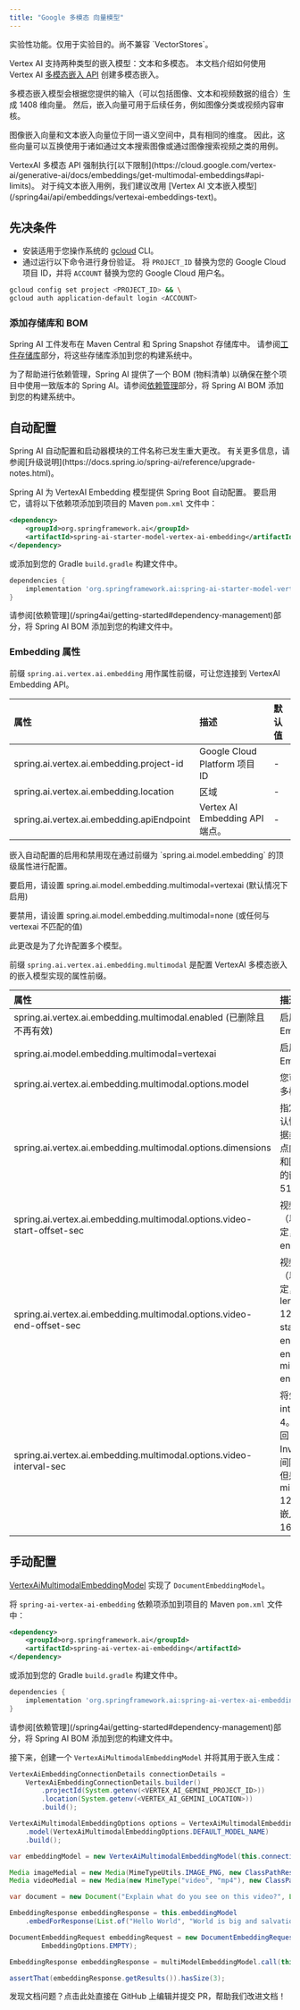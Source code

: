 ```yaml
---
title: "Google 多模态 向量模型"
---
```


<Note>
实验性功能。仅用于实验目的。尚不兼容 `VectorStores`。
</Note>

Vertex AI 支持两种类型的嵌入模型：文本和多模态。
本文档介绍如何使用 Vertex AI [多模态嵌入 API](https://cloud.google.com/vertex-ai/generative-ai/docs/embeddings/get-multimodal-embeddings) 创建多模态嵌入。

多模态嵌入模型会根据您提供的输入（可以包括图像、文本和视频数据的组合）生成 1408 维向量。
然后，嵌入向量可用于后续任务，例如图像分类或视频内容审核。

图像嵌入向量和文本嵌入向量位于同一语义空间中，具有相同的维度。
因此，这些向量可以互换使用于诸如通过文本搜索图像或通过图像搜索视频之类的用例。

<Note>
VertexAI 多模态 API 强制执行[以下限制](https://cloud.google.com/vertex-ai/generative-ai/docs/embeddings/get-multimodal-embeddings#api-limits)。
</Note>

<Tip>
对于纯文本嵌入用例，我们建议改用 [Vertex AI 文本嵌入模型](/spring4ai/api/embeddings/vertexai-embeddings-text)。
</Tip>

## 先决条件

- 安装适用于您操作系统的 [gcloud](https://cloud.google.com/sdk/docs/install) CLI。
- 通过运行以下命令进行身份验证。
将 `PROJECT_ID` 替换为您的 Google Cloud 项目 ID，并将 `ACCOUNT` 替换为您的 Google Cloud 用户名。

```bash
gcloud config set project <PROJECT_ID> && \
gcloud auth application-default login <ACCOUNT>
```

### 添加存储库和 BOM

Spring AI 工件发布在 Maven Central 和 Spring Snapshot 存储库中。
请参阅[工件存储库](/spring4ai/getting-started#artifact-repositories)部分，将这些存储库添加到您的构建系统中。

为了帮助进行依赖管理，Spring AI 提供了一个 BOM (物料清单) 以确保在整个项目中使用一致版本的 Spring AI。请参阅[依赖管理](/spring4ai/getting-started#dependency-management)部分，将 Spring AI BOM 添加到您的构建系统中。

## 自动配置

<Note>
Spring AI 自动配置和启动器模块的工件名称已发生重大更改。
有关更多信息，请参阅[升级说明](https://docs.spring.io/spring-ai/reference/upgrade-notes.html)。
</Note>

Spring AI 为 VertexAI Embedding 模型提供 Spring Boot 自动配置。
要启用它，请将以下依赖项添加到项目的 Maven `pom.xml` 文件中：

```xml
<dependency>
    <groupId>org.springframework.ai</groupId>
    <artifactId>spring-ai-starter-model-vertex-ai-embedding</artifactId>
</dependency>
```

或添加到您的 Gradle `build.gradle` 构建文件中。

```groovy
dependencies {
    implementation 'org.springframework.ai:spring-ai-starter-model-vertex-ai-embedding'
}
```

<Tip>
请参阅[依赖管理](/spring4ai/getting-started#dependency-management)部分，将 Spring AI BOM 添加到您的构建文件中。
</Tip>

### Embedding 属性

前缀 `spring.ai.vertex.ai.embedding` 用作属性前缀，可让您连接到 VertexAI Embedding API。

| 属性                                      | 描述                             | 默认值 |
| :---------------------------------------- | :------------------------------- | :----- |
| spring.ai.vertex.ai.embedding.project-id  | Google Cloud Platform 项目 ID   | -      |
| spring.ai.vertex.ai.embedding.location    | 区域                             | -      |
| spring.ai.vertex.ai.embedding.apiEndpoint | Vertex AI Embedding API 端点。 | -      |

<Note>
嵌入自动配置的启用和禁用现在通过前缀为 `spring.ai.model.embedding` 的顶级属性进行配置。

要启用，请设置 spring.ai.model.embedding.multimodal=vertexai (默认情况下启用)

要禁用，请设置 spring.ai.model.embedding.multimodal=none (或任何与 vertexai 不匹配的值)

此更改是为了允许配置多个模型。
</Note>

前缀 `spring.ai.vertex.ai.embedding.multimodal` 是配置 VertexAI 多模态嵌入的嵌入模型实现的属性前缀。

| 属性                                                                              | 描述                                                                                                                                                            | 默认值                    |
| :-------------------------------------------------------------------------------- | :-------------------------------------------------------------------------------------------------------------------------------------------------------------- | :------------------------ |
| spring.ai.vertex.ai.embedding.multimodal.enabled (已删除且不再有效)                 | 启用 Vertex AI Embedding API 模型。                                                                                                                               | true                      |
| spring.ai.model.embedding.multimodal=vertexai                                     | 启用 Vertex AI Embedding API 模型。                                                                                                                               | vertexai                  |
| spring.ai.vertex.ai.embedding.multimodal.options.model                            | 您可以使用以下模型获取多模态嵌入：                                                                                                                                        | multimodalembedding@001   |
| spring.ai.vertex.ai.embedding.multimodal.options.dimensions                       | 指定较低维度的嵌入。默认情况下，嵌入请求为数据类型返回一个 1408 浮点向量。您还可以为文本和图像数据指定较低维度的嵌入（128、256 或 512 浮点向量）。                                                                                                                               | 1408                      |
| spring.ai.vertex.ai.embedding.multimodal.options.video-start-offset-sec         | 视频片段的开始偏移量（以秒为单位）。如果未指定，则计算为 max(0, endOffsetSec - 120)。                                                                                               | -                         |
| spring.ai.vertex.ai.embedding.multimodal.options.video-end-offset-sec           | 视频片段的结束偏移量（以秒为单位）。如果未指定，则计算为 min(video length, startOffSec + 120)。如果同时指定了 startOffSec 和 endOffSec，则将 endOffsetSec 调整为 min(startOffsetSec+120, endOffsetSec)。 | -                         |
| spring.ai.vertex.ai.embedding.multimodal.options.video-interval-sec             | 将生成嵌入的视频间隔。interval_sec 的最小值为 4。如果间隔小于 4，则返回 InvalidArgumentError。间隔的最大值没有限制。但是，如果间隔大于 min(video length, 120s)，则会影响生成的嵌入的质量。默认值：16。                                                      | -                         |

## 手动配置

[VertexAiMultimodalEmbeddingModel](https://github.com/spring-projects/spring-ai/blob/main/models/spring-ai-vertex-ai-embedding/src/main/java/org/springframework/ai/vertexai/embedding/VertexAiMultimodalEmbeddingModel.java) 实现了 `DocumentEmbeddingModel`。

将 `spring-ai-vertex-ai-embedding` 依赖项添加到项目的 Maven `pom.xml` 文件中：

```xml
<dependency>
    <groupId>org.springframework.ai</groupId>
    <artifactId>spring-ai-vertex-ai-embedding</artifactId>
</dependency>
```

或添加到您的 Gradle `build.gradle` 构建文件中。

```groovy
dependencies {
    implementation 'org.springframework.ai:spring-ai-vertex-ai-embedding'
}
```

<Tip>
请参阅[依赖管理](/spring4ai/getting-started#dependency-management)部分，将 Spring AI BOM 添加到您的构建文件中。
</Tip>

接下来，创建一个 `VertexAiMultimodalEmbeddingModel` 并将其用于嵌入生成：

```java
VertexAiEmbeddingConnectionDetails connectionDetails = 
    VertexAiEmbeddingConnectionDetails.builder()
        .projectId(System.getenv(<VERTEX_AI_GEMINI_PROJECT_ID>))
        .location(System.getenv(<VERTEX_AI_GEMINI_LOCATION>))
        .build();

VertexAiMultimodalEmbeddingOptions options = VertexAiMultimodalEmbeddingOptions.builder()
    .model(VertexAiMultimodalEmbeddingOptions.DEFAULT_MODEL_NAME)
    .build();

var embeddingModel = new VertexAiMultimodalEmbeddingModel(this.connectionDetails, this.options);

Media imageMedial = new Media(MimeTypeUtils.IMAGE_PNG, new ClassPathResource("/test.image.png"));
Media videoMedial = new Media(new MimeType("video", "mp4"), new ClassPathResource("/test.video.mp4"));

var document = new Document("Explain what do you see on this video?", List.of(this.imageMedial, this.videoMedial), Map.of());

EmbeddingResponse embeddingResponse = this.embeddingModel
    .embedForResponse(List.of("Hello World", "World is big and salvation is near"));

DocumentEmbeddingRequest embeddingRequest = new DocumentEmbeddingRequest(List.of(this.document),
        EmbeddingOptions.EMPTY);

EmbeddingResponse embeddingResponse = multiModelEmbeddingModel.call(this.embeddingRequest);

assertThat(embeddingResponse.getResults()).hasSize(3);
``` 

<Card title="文档有误？请协助编辑" icon="pencil" href="https://github.com/javaai-pig4cloud-com/javaai-docs/edit/main/spring-ai/api/embeddings/vertexai-embeddings-multimodal.mdx">
  发现文档问题？点击此处直接在 GitHub 上编辑并提交 PR，帮助我们改进文档！
</Card>

